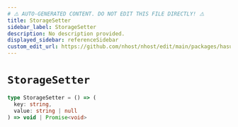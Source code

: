 ```yaml
---
# ⚠️ AUTO-GENERATED CONTENT. DO NOT EDIT THIS FILE DIRECTLY! ⚠️
title: StorageSetter
sidebar_label: StorageSetter
description: No description provided.
displayed_sidebar: referenceSidebar
custom_edit_url: https://github.com/nhost/nhost/edit/main/packages/hasura-auth-js/src/core/storage.ts#L5
---
```


# `StorageSetter`

```ts
type StorageSetter = () => (
  key: string,
  value: string | null
) => void | Promise<void>
```
